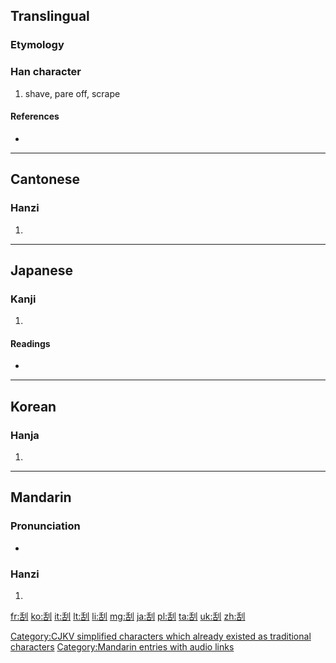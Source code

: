 {{also|颳}}
==Translingual==

===Etymology===
{{Han compound|𠯑|刀|c1=p|c2=s|t2=knife|ls=psc}}

[[Category:CJKV simplified characters which already existed as traditional characters]]

===Han character===
{{Han char|rn=18|rad=刀|as=06|sn=8|four=2260<sub>0</sub>|canj=竹口中弓 (HRLN)}}

# shave, pare off, scrape

====References====
* {{Han ref|kx=0138.290|dkj=01943|dj=0314.070|hdz=10335.030|uh=522E|ud=21038|bh=A8ED|bd=43245}}

----

==Cantonese==

===Hanzi===
{{yue-hanzi|jyut=|y=gwaat3|tra=颳}}

# {{defn|lang=yue|sort=刀06}}

----

==Japanese==

===Kanji===
{{ja-kanji|grade=|rs=刀06}}

# {{defn|lang=ja|sort=刀06}}

====Readings====
* {{ja-readings|on=[[かつ]] (katsu), [[けち]] (kechi)|kun=[[けずる]] (kezuru), [[きさぐ]] (kisagu), [[きさげ]] (kisage), [[こそぐ]] (kosogu), [[こそげる]] (kosogeru)}}

----

==Korean==

===Hanja===
{{ko-hanja|hangeul=괄|rv=gwal|mr=kwal}}

# {{defn|lang=ko|sort=刀06}}

----

==Mandarin==

===Pronunciation===
* {{audio|zh-guā.ogg|audio}}

===Hanzi===
{{cmn-hanzi|tra=颳|pin=[[guā]] ([[gua1]])|wg=kua<sup>1</sup>}}

# {{defn|lang=cmn|sort=刀06}}

[[Category:Mandarin entries with audio links]]

[[fr:刮]]
[[ko:刮]]
[[it:刮]]
[[lt:刮]]
[[li:刮]]
[[mg:刮]]
[[ja:刮]]
[[pl:刮]]
[[ta:刮]]
[[uk:刮]]
[[zh:刮]]